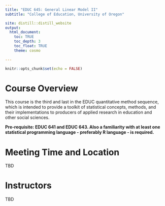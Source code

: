 ```yaml
---
title: "EDUC 645: General Linear Model II"
subtitle: "College of Education, University of Oregon"

site: distill::distill_website
output:
  html_document:
    toc: TRUE
    toc_depth: 3
    toc_float: TRUE
    theme: cosmo
    
---
```


```r
knitr::opts_chunk$set(echo = FALSE)
```

# Course Overview

This course is the third and last in the EDUC quantitative method sequence, which is intended to provide a toolkit of statistical concepts, methods, and their implementations to producers of applied research in education and other social sciences.

**Pre-requisite: EDUC 641 and EDUC 643. Also a familiarity with at least one statistical programming language - preferably R language - is required.**

# Meeting Time and Location
TBD

# Instructors 
TBD

